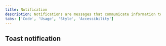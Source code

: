 ```yaml
---
title: Notification
description: Notifications are messages that communicate information to the user. The two main types of notificaitons are toast notifications and inline notifications.
tabs: ['Code', 'Usage', 'Style', 'Accessibility']
---
```


<ComponentCode
  name="Inline notification"
  component="notification"
  variation="inline-notification"
  hasReactVersion="notifications--inline"
  hasVueVersion="inlinenotification--default"
  hasAngularVersion="?path=/story/notification--basic"
  codepen="NmNrLg"></ComponentCode>

## Toast notification

<ComponentCode
  name="Toast notification"
  component="notification"
  variation="toast-notification"
  hasReactVersion="notifications--toast"
  hasVueVersion="toastnotification--default"
  hasAngularVersion="?path=/story/notification--toast"
  codepen="vMGKQO"></ComponentCode>
